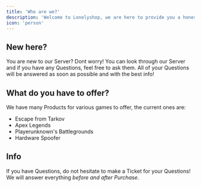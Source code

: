 ```yaml
---
title: 'Who are we?'
description: 'Welcome to Lonelyshop, we are here to provide you a honest and authentic Service at the fastes and best Prices on the Market!'
icon: 'person'
---
```


## New here?

You are new to our Server? Dont worry! You can look through our Server and if you have any Questions, feel free to ask them. All of your Questions will be answered as soon as possible and with the best info!

## What do you have to offer?

We have many Products for various games to offer, the current ones are:

- Escape from Tarkov
- Apex Legends
- Playerunknown's Battlegrounds
- Hardware Spoofer

## Info

If you have Questions, do not hesitate to make a Ticket for your Questions! We will answer everything *before and after Purchase*.